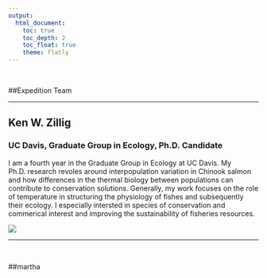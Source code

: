 ```yaml
---
output: 
  html_document:
    toc: true
    toc_depth: 2
    toc_float: true
    theme: flatly
---
```

<br>

##Expedition Team

***

## **Ken W. Zillig**
### UC Davis, Graduate Group in Ecology, Ph.D. Candidate

I am a fourth year in the Graduate Group in Ecology at UC Davis. My Ph.D. research revoles around interpopulation variation in Chinook salmon and how differences in the thermal biology between populations can contribute to conservation solutions. Generally, my work focuses on the role of temperature in structuring the physiology of fishes and subsequently their ecology. I especially intersted in species of conservation and commerical interest and improving the sustainability of fisheries resources.

![](pictures/kenpic.JPG)

***
<br>

##martha
